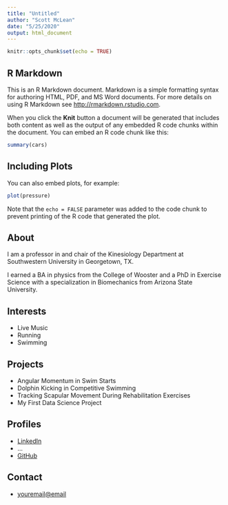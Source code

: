 ```yaml
---
title: "Untitled"
author: "Scott McLean"
date: "5/25/2020"
output: html_document
---
```


```r
knitr::opts_chunk$set(echo = TRUE)
```

## R Markdown

This is an R Markdown document. Markdown is a simple formatting syntax for authoring HTML, PDF, and MS Word documents. For more details on using R Markdown see <http://rmarkdown.rstudio.com>.

When you click the **Knit** button a document will be generated that includes both content as well as the output of any embedded R code chunks within the document. You can embed an R code chunk like this:

```r
summary(cars)
```

## Including Plots

You can also embed plots, for example:

```r
plot(pressure)
```

Note that the `echo = FALSE` parameter was added to the code chunk to prevent printing of the R code that generated the plot.

## About

I am a professor in and chair of the Kinesiology Department at Southwestern University in Georgetown, TX.

I earned a BA in physics from the College of Wooster and a PhD in Exercise Science with a specialization in Biomechanics from Arizona State University.

## Interests

* Live Music
* Running
* Swimming

## Projects

* Angular Momentum in Swim Starts
* Dolphin Kicking in Competitive Swimming
* Tracking Scapular Movement During Rehabilitation Exercises
* My First Data Science Project

## Profiles 

* [LinkedIn](https://www.linkedin.com/in/scott-mclean-a3609658/)
* ...
* [GitHub](http://github.com/smclean99)

## Contact

* [youremail@email](mailto:mcleans@southwestern.edu)
